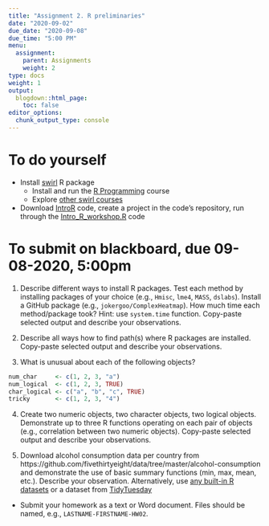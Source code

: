 ```yaml
---
title: "Assignment 2. R preliminaries"
date: "2020-09-02"
due_date: "2020-09-08"
due_time: "5:00 PM"
menu:
  assignment:
    parent: Assignments
    weight: 2
type: docs
weight: 1
output:
  blogdown::html_page:
    toc: false
editor_options: 
  chunk_output_type: console
---
```


# To do yourself

- Install [swirl](https://swirlstats.com/students.html) R package
    - Install and run the [R Programming](https://github.com/swirldev/R_Programming_E) course
    - Explore [other swirl courses](https://github.com/swirldev/swirl_courses)

- Download [IntroR](https://github.com/mdozmorov/IntroR) code, create a project in the code's repository, run through the [Intro_R_workshop.R](https://raw.githubusercontent.com/mdozmorov/IntroR/master/Intro_R_workshop.R) code
     
# To submit on blackboard, due 09-08-2020, 5:00pm

1) Describe different ways to install R packages. Test each method by installing packages of your choice (e.g., `Hmisc`, `lme4`, `MASS`, `dslabs`). Install a GitHub package (e.g., `jokergoo/ComplexHeatmap`). How much time each method/package took? Hint: use `system.time` function. Copy-paste selected output and describe your observations.

2) Describe all ways how to find path(s) where R packages are installed. Copy-paste selected output and describe your observations.

3) What is unusual about each of the following objects?

``` r
num_char     <- c(1, 2, 3, "a")
num_logical  <- c(1, 2, 3, TRUE)
char_logical <- c("a", "b", "c", TRUE)
tricky       <- c(1, 2, 3, "4")
```
4) Create two numeric objects, two character objects, two logical objects. Demonstrate up to three R functions operating on each pair of objects (e.g., correlation between two numeric objects). Copy-paste selected output and describe your observations.

5) Download alcohol consumption data per country from https://github.com/fivethirtyeight/data/tree/master/alcohol-consumption and demonstrate the use of basic summary functions (min, max, mean, etc.). Describe your observation. Alternatively, use [any built-in R datasets](https://stat.ethz.ch/R-manual/R-patched/library/datasets/html/00Index.html) or a dataset from [TidyTuesday](https://github.com/rfordatascience/tidytuesday)

<!--1) Use the help functions or R documentation to look up a function that you think you will use. Provide (in words) a description of what the function is and does, the arguments that takes, and why you find this function useful. Then, using a sample dataset in R (i.e., `mtcars`, `iris`, `ToothGrowth`), demonstrate (in code) the use of this function.

2) Create two numeric, two character, and two logical objects/variables in R. Give them descriptive names. Provide code examples.-->

- Submit your homework as a text or Word document. Files should be named, e.g., `LASTNAME-FIRSTNAME-HW02`.